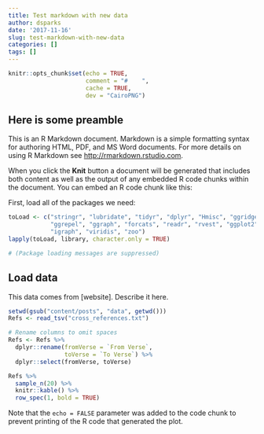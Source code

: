 ```yaml
---
title: Test markdown with new data
author: dsparks
date: '2017-11-16'
slug: test-markdown-with-new-data
categories: []
tags: []
---
```




```r
knitr::opts_chunk$set(echo = TRUE,
                      comment = "#    ",
                      cache = TRUE,
                      dev = "CairoPNG")
```

## Here is some preamble

This is an R Markdown document. Markdown is a simple formatting syntax for authoring HTML, PDF, and MS Word documents. For more details on using R Markdown see <http://rmarkdown.rstudio.com>.

When you click the **Knit** button a document will be generated that includes both content as well as the output of any embedded R code chunks within the document. You can embed an R code chunk like this:

First, load all of the packages we need:

```r
toLoad <- c("stringr", "lubridate", "tidyr", "dplyr", "Hmisc", "ggridges",
            "ggrepel", "ggraph", "forcats", "readr", "rvest", "ggplot2",
            "igraph", "viridis", "zoo")
lapply(toLoad, library, character.only = TRUE)

# (Package loading messages are suppressed)

```

## Load data

This data comes from [website]. Describe it here.

```r
setwd(gsub("content/posts", "data", getwd()))
Refs <- read_tsv("cross_references.txt")

# Rename columns to omit spaces
Refs <- Refs %>%
  dplyr::rename(fromVerse = `From Verse`,
                toVerse = `To Verse`) %>%
  dplyr::select(fromVerse, toVerse)

Refs %>%
  sample_n(20) %>%
  knitr::kable() %>%
  row_spec(1, bold = TRUE)

```

Note that the `echo = FALSE` parameter was added to the code chunk to prevent printing of the R code that generated the plot.
